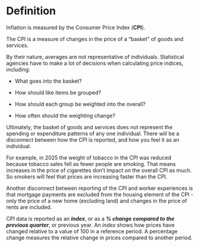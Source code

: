 # Definition

Inflation is measured by the Consumer Price Index (**CPI**).

The CPI is a measure of changes in the price of a "basket" of goods and services.

By their nature, averages are not representative of individuals. Statistical agencies have to make a lot of decisions when calculating price indices, including:

-   What goes into the basket?

-   How should like items be grouped?

-   How should each group be weighted into the overall?

-   How often should the weighting change?

Ultimately, the basket of goods and services does not represent the spending or expenditure patterns of any one individual. There will be a disconnect between how the CPI is reported, and how you feel it as an individual.

For example, in 2025 the weight of tobacco in the CPI was reduced because tobacco sales fell as fewer people are smoking. That means increases in the price of cigarettes don't impact on the overall CPI as much. So smokers will feel that prices are increasing faster than the CPI.

Another disconnect between reporting of the CPI and worker experiences is that mortgage payments are excluded from the housing element of the CPI - only the price of a new home (excluding land) and changes in the price of rents are included.

CPI data is reported as an ***index***, or as a ***% change compared to the previous quarter***, or previous year. An *index* shows how prices have changed relative to a value of 100 in a reference period. A percentage change measures the relative change in prices compared to another period.
